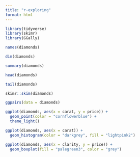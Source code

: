 ```yaml
---
title: "r-exploring"
format: html
---
```


```r
library(tidyverse)
library(skimr)
library(GGally)
```

```r
names(diamonds)

dim(diamonds)

summary(diamonds)

head(diamonds)

tail(diamonds)

skimr::skim(diamonds)
```

```r
ggpairs(data = diamonds)
```

```r
ggplot(diamonds, aes(x = carat, y = price)) +
  geom_point(color = "cornflowerblue") +
  theme_light()
```

```r
ggplot(diamonds, aes(x = carat)) +
  geom_histogram(color = "darkgrey", fill = "lightpink2")
```

```r
ggplot(diamonds, aes(x = clarity, y = price)) +
  geom_boxplot(fill = "palegreen3", color = "grey")
```
